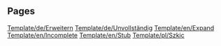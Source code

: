 
== Pages ==
[[Template/de/Erweitern]]
[[Template/de/Unvollständig]]
[[Template/en/Expand]]
[[Template/en/Incomplete]]
[[Template/en/Stub]]
[[Template/pl/Szkic]]
